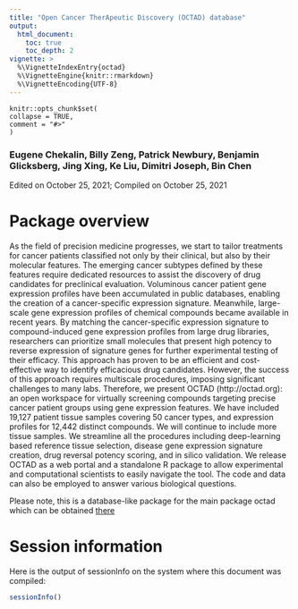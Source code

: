 ```yaml
---
title: "Open Cancer TherApeutic Discovery (OCTAD) database"
output: 
  html_document:
    toc: true
    toc_depth: 2
vignette: >
  %\VignetteIndexEntry{octad}
  %\VignetteEngine{knitr::rmarkdown}
  %\VignetteEncoding{UTF-8}
---
```

  
  ```
knitr::opts_chunk$set(
  collapse = TRUE,
  comment = "#>"
)
```
### Eugene Chekalin, Billy Zeng, Patrick Newbury, Benjamin Glicksberg, Jing Xing, Ke Liu, Dimitri Joseph, Bin Chen
Edited on October 25, 2021; Compiled on October 25, 2021

# Package overview
As the field of precision medicine progresses, we start to tailor treatments for cancer patients classified not only by their clinical, but also by their molecular features. The emerging cancer subtypes defined by these features require dedicated resources to assist the discovery of drug candidates for preclinical evaluation. Voluminous cancer patient gene expression profiles have been accumulated in public databases, enabling the creation of a cancer-specific expression signature. Meanwhile, large-scale gene expression profiles of chemical compounds became available in recent years. By matching the cancer-specific expression signature to compound-induced gene expression profiles from large drug libraries, researchers can prioritize small molecules that present high potency to reverse expression of signature genes for further experimental testing of their efficacy. This approach has proven to be an efficient and cost-effective way to identify efficacious drug candidates. However, the success of this approach requires multiscale procedures, imposing significant challenges to many labs. Therefore, we present OCTAD (http://octad.org): an open workspace for virtually screening compounds targeting precise cancer patient groups using gene expression features. We have included 19,127 patient tissue samples covering 50 cancer types, and expression profiles for 12,442 distinct compounds.  We will continue to include more tissue samples. We streamline all the procedures including deep-learning based reference tissue selection, disease gene expression signature creation, drug reversal potency scoring, and in silico validation. We release OCTAD as a web portal and a standalone R package to allow experimental and computational scientists to easily navigate the tool. The code and data can also be employed to answer various biological questions.


Please note, this is a database-like package for the main package octad which can be obtained [there](https://github.com/Bin-Chen-Lab/octad)

# Session information
Here is the output of sessionInfo on the system where this document was compiled:
```r
sessionInfo()
```
